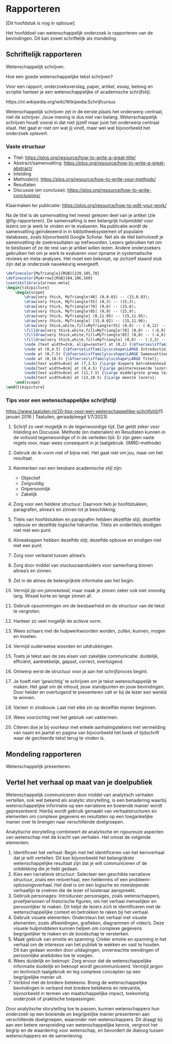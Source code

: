 # Rapporteren {#sec-rapporteren}

[Dit hoofdstuk is nog in opbouw]

::: {.hidden}

Het hoofddoel van wetenschappelijk onderzoek is rapporteren van de bevindingen. Dit kan zowel schriftelijk als mondeling. 

## Schriftelijk rapporteren

Wetenschappelijk schrijven.

Hoe een goede wetenschappelijke tekst schrijven?

Voor een rapport, onderzoeksverslag, paper, artikel, essay, betoog en scriptie hanteer je een wetenschappelijke of academische schrijfstijl.

::: {.hidden}
https://nl.wikipedia.org/wiki/Wikipedia:Schrijfcursus
:::

::: {.callout-note title="Wetenschappelijke schrijfstijl"}
Wetenschappelijk schrijven zet in de eerste plaats het onderwerp centraal, niet de schrijver. 
Jouw mening is dus niet van belang. 
Wetenschappelijk schrijven houdt vooral in dat niet jijzelf maar juist het onderwerp centraal staat. Het gaat er niet om wat jij vindt, maar wel wat bijvoorbeeld het onderzoek oplevert.
:::

### Vaste structuur

* Titel: <https://plos.org/resource/how-to-write-a-great-title/>
* Abstract/samenvatting: <https://plos.org/resource/how-to-write-a-great-abstract/>
* Inleiding
* Methode(n): <https://plos.org/resource/how-to-write-your-methods/>
* Resultaten
* Discussie (en conclusie): <https://plos.org/resource/how-to-write-conclusions/>


Klaarmaken ter publicatie: <https://plos.org/resource/how-to-edit-your-work/>

Na de titel is de samenvatting het meest gelezen deel van je artikel (zie @fig-rapporteren). De samenvatting is een belangrijk hulpmiddel voor lezers om je werk te vinden en te evalueren. Na publicatie wordt de samenvatting geïndexeerd in in bibliotheeksystemen of populaire databases, zoals bijvoorbeeld Google Scholar. Net als de titel beïnvloedt je samenvatting de zoekresultaten op trefwoorden. Lezers gebruiken het om te beslissen of ze de rest van je artikel willen lezen. Andere onderzoekers gebruiken het om je werk te evalueren voor opname in systematische reviews en meta-analyses. Het moet een beknopt, op zichzelf staand stuk zijn dat je onderzoek nauwkeurig weergeeft.


::: {#fig-rapporteren fig-cap="Rapporteren en lezersbereik." fig-align="center"}
```tikz
\definecolor{MyTriangle}{RGB}{229,185,78}
\definecolor{MyArrow}{RGB}{84,106,160}
\usetikzlibrary{arrows.meta}
\begin{tikzpicture}
    \begin{scope}
        \draw[very thick, MyTriangle!40] (0,0.03) -- (15,0.03);
        \draw[very thick, MyTriangle!55] (0,3) -- (15,3);
        \draw[very thick, MyTriangle!70] (0,6) -- (15,6);
        \draw[very thick, MyTriangle!85] (0,9) -- (15,9);
        \draw[very thick, MyTriangle] (0,11.95) -- (15,11.95);
        \draw[very thick, MyTriangle] (15,0.02) -- (15,11.96);
        \draw[very thick,white,fill=MyTriangle!55] (0,0) -- (-8,12) -- (8,12);
        \filldraw[very thick,white,fill=MyTriangle!70] (0,0) -- (-6,9) -- (6,9);
        \filldraw[very thick,white,fill=MyTriangle!85] (0,0) -- (-4,6) -- (4,6);
        \filldraw[very thick,white,fill=MyTriangle] (0,0) -- (-2,3) -- (2,3);
        \node [text width=2cm, align=center] at (0,2) {\bfseries\sffamily\scshape\LARGE Volledig \\ artikel};
        \node at (0,4.5) {\bfseries\sffamily\scshape\LARGE Introductie};
        \node at (0,7.5) {\bfseries\sffamily\scshape\LARGE Samenvatting};
        \node at (0,10.5) {\bfseries\sffamily\scshape\LARGE Titel};
        \node[text width=8cm] at (7,1.5) {\Large diepere betrokkenheid bij je werk};
        \node[text width=8cm] at (9,4.5) {\Large geïnteresseerde lezers};
        \node[text width=8cm] at (11,7.5) {\Large middelgrote groep lezers };
        \node[text width=8cm] at (13,10.5) {\Large meeste lezers};
    \end{scope}
\end{tikzpicture}
```
:::

### Tips voor een wetenschappelijke schrijfstijl

<https://www.taaluilen.nl/20-tips-voor-een-wetenschappelijke-schrijfstijl/>(5 januari 2016 | Taaluilen, geraadpleegd 1/7/2023)

1. Schrijf zo veel mogelijk in de tegenwoordige tijd. Dat geldt zeker voor Inleiding en Discussie. Methode (en materialen) en Resultaten kunnen in de voltooid tegenwoordige of in de verleden tijd. Er zijn geen vaste regels voor, maar wees consequent in je taalgebruik. (IMRD-methode)

2.  Gebruik de ik-vorm niet of bijna niet. Het gaat niet om jou, maar om het resultaat.

3.  Kenmerken van een leesbare academische stijl zijn:

    * Objectief
    * Zorgvuldig
    * Onpersoonlijk
    * Zakelijk

4.  Zorg voor een heldere structuur. Daarvoor heb je hoofdstukken, paragrafen, alinea’s en zinnen tot je beschikking.
5.  Titels van hoofdstukken en paragrafen hebben dezelfde stijl, dezelfde opbouw en dezelfde logische hiërarchie. Titels en ondertitels eindigen niet met een punt.
6.  Alineakoppen hebben dezelfde stijl, dezelfde opbouw en eindigen niet met een punt.
7.  Zorg voor verband tussen alinea’s.
8.  Zorg door middel van stuctuuraanduiders voor samenhang binnen alinea’s en zinnen.
9.  Zet in de alinea de belangrijkste informatie aan het begin.
10. Vermijd *jip-en-janneketaal*, maar maak je zinnen zeker ook niet onnodig lang. Wissel korte en lange zinnen af.
11. Gebruik opsommingen om de leesbaarheid en de structuur van de tekst te vergroten.
12. Hanteer zo veel mogelijk de actieve vorm.
13. Wees schaars met de hulpwerkwoorden worden, zullen, kunnen, mogen en moeten.
14. Vermijd ouderwetse woorden en uitdrukkingen.
15. Toets je tekst aan de zes eisen van zakelijke communicatie: duidelijk, efficiënt, aantrekkelijk, gepast, correct, overtuigend.
16. Ontwerp eerst de structuur voor je aan het schrijfproces begint.
17. Je hoeft niet ‘gewichtig’ te schrijven om je tekst wetenschappelijk te maken. Het gaat om de inhoud, jouw standpunten en jouw bevindingen. Door helder en overtuigend te presenteren valt er bij de lezer een wereld te winnen.
18. Varieer in zinsbouw. Laat niet elke zin op dezelfde manier beginnen.
19. Wees voorzichtig met het gebruik van vaktermen.
20. Citeren doe je bij voorkeur met enkele aanhalingstekens met vermelding van naam en jaartal en pagina van bijvoorbeeld het boek of tijdschrift waar de geciteerde tekst terug te vinden is.


## Mondeling rapporteren

Wetenschappelijk presenteren.

## Vertel het verhaal op maat van je doelpubliek

Wetenschappelijk communiceren door middel van analytisch verhalen vertellen, ook wel bekend als analytic storytelling, is een benadering waarbij wetenschappelijke informatie op een narratieve en boeiende manier wordt gepresenteerd. Hierbij wordt gebruik gemaakt van verhaalstructuren en elementen om complexe gegevens en resultaten op een toegankelijke manier over te brengen naar verschillende doelgroepen.

Analytische storytelling combineert de analytische en rigoureuze aspecten van wetenschap met de kracht van verhalen. Het omvat de volgende elementen:

1.  Identificeer het verhaal: Begin met het identificeren van het kernverhaal dat je wilt vertellen. Dit kan bijvoorbeeld het belangrijkste wetenschappelijke resultaat zijn dat je wilt communiceren of de ontdekking die je hebt gedaan.
1. Kies een narratieve structuur: Selecteer een geschikte narratieve structuur, zoals een reisverhaal, een heldenreis of een probleem-oplossingsverhaal. Het doel is om een logische en meeslepende verhaallijn te creëren die de lezer of luisteraar aanspreekt.
1.  Gebruik personages: Introduceer personages, zoals wetenschappers, proefpersonen of historische figuren, om het verhaal menselijker en persoonlijker te maken. Dit helpt de lezers zich te identificeren met de wetenschappelijke context en betrokken te raken bij het verhaal.
1.  Gebruik visuele elementen: Ondersteun het verhaal met visuele elementen, zoals afbeeldingen, grafieken, diagrammen of video's. Deze visuele hulpmiddelen kunnen helpen om complexe gegevens begrijpelijker te maken en de boodschap te versterken.
1.  Maak gebruik van emotie en spanning: Creëer emotie en spanning in het verhaal om de interesse van het publiek te wekken en vast te houden. Dit kan gedaan worden door uitdagingen, onverwachte wendingen of persoonlijke anekdotes toe te voegen.
1.  Wees duidelijk en beknopt: Zorg ervoor dat de wetenschappelijke informatie duidelijk en beknopt wordt gecommuniceerd. Vermijd jargon en technisch taalgebruik en leg complexe concepten op een begrijpelijke manier uit.
1.  Verbind met de bredere betekenis: Breng de wetenschappelijke bevindingen in verband met bredere betekenis en relevantie, bijvoorbeeld in termen van maatschappelijke impact, toekomstig onderzoek of praktische toepassingen.

Door analytische storytelling toe te passen, kunnen wetenschappers hun onderzoek op een boeiende en begrijpelijke manier presenteren aan verschillende doelgroepen, waaronder niet-wetenschappers. Dit draagt bij aan een betere verspreiding van wetenschappelijke kennis, vergroot het begrip en de waardering voor wetenschap, en bevordert de dialoog tussen wetenschappers en de samenleving.


:::
